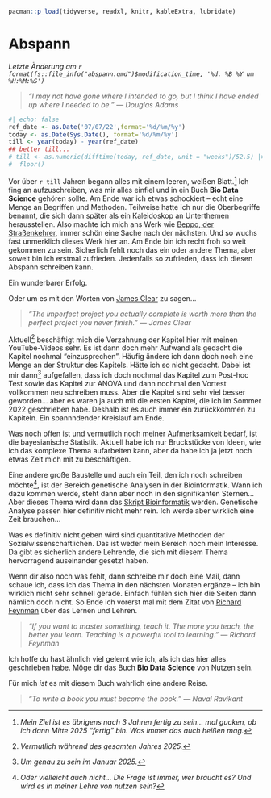 ```r
pacman::p_load(tidyverse, readxl, knitr, kableExtra, lubridate)
```

# Abspann {#sec-abspann .unnumbered}

*Letzte Änderung am `r format(fs::file_info("abspann.qmd")$modification_time, '%d. %B %Y um %H:%M:%S')`*

> *"I may not have gone where I intended to go, but I think I have ended up where I needed to be." --- Douglas Adams*

```r
#| echo: false
ref_date <- as.Date('07/07/22',format='%d/%m/%y')
today <- as.Date(Sys.Date(), format='%d/%m/%y')
till <- year(today) - year(ref_date)
## better till...
# till <- as.numeric(difftime(today, ref_date, unit = "weeks")/52.5) |>  
#  floor()
```

Vor über `r till` Jahren begann alles mit einem leeren, weißen Blatt.[^abspann-1] Ich fing an aufzuschreiben, was mir alles einfiel und in ein Buch **Bio Data Science** gehören sollte. Am Ende war ich etwas schockiert -- echt eine Menge an Begriffen und Methoden. Teilweise hatte ich nur die Oberbegriffe benannt, die sich dann später als ein Kaleidoskop an Unterthemen herausstellen. Also machte ich mich ans Werk wie [Beppo, der Straßenkehrer](https://www.stillkinder.de/beppo-strassenkehrer/), immer schön eine Sache nach der nächsten. Und so wuchs fast unmerklich dieses Werk hier an. Am Ende bin ich recht froh so weit gekommen zu sein. Sicherlich fehlt noch das ein oder andere Thema, aber soweit bin ich erstmal zufrieden. Jedenfalls so zufrieden, dass ich diesen Abspann schreiben kann.

[^abspann-1]: *Mein Ziel ist es übrigens nach 3 Jahren fertig zu sein... mal gucken, ob ich dann Mitte 2025 "fertig" bin. Was immer das auch heißen mag.*

Ein wunderbarer Erfolg.

Oder um es mit den Worten von [James Clear](https://jamesclear.com/) zu sagen...

> *"The imperfect project you actually complete is worth more than the perfect project you never finish." --- James Clear*

Aktuell[^abspann-2] beschäftigt mich die Verzahnung der Kapitel hier mit meinen YouTube-Videos sehr. Es ist dann doch mehr Aufwand als gedacht die Kapitel nochmal "einzusprechen". Häufig ändere ich dann doch noch eine Menge an der Struktur des Kapitels. Hätte ich so nicht gedacht. Dabei ist mir dann[^abspann-3] aufgefallen, dass ich doch nochmal das Kapitel zum Post-hoc Test sowie das Kapitel zur ANOVA und dann nochmal den Vortest vollkommen neu schreiben muss. Aber die Kapitel sind sehr viel besser geworden... aber es waren ja auch mit die ersten Kapitel, die ich im Sommer 2022 geschrieben habe. Deshalb ist es auch immer ein zurückkommen zu Kapiteln. Ein spannndender Kreislauf am Ende.

[^abspann-2]: *Vermutlich während des gesamten Jahres 2025.*

[^abspann-3]: *Um genau zu sein im Januar 2025.*

Was noch offen ist und vermutlich noch meiner Aufmerksamkeit bedarf, ist die bayesianische Statistik. Aktuell habe ich nur Bruckstücke von Ideen, wie ich das komplexe Thema aufarbeiten kann, aber da habe ich ja jetzt noch etwas Zeit mich mit zu beschäftigen.

Eine andere große Baustelle und auch ein Teil, den ich noch schreiben möchte[^abspann-4], ist der Bereich genetische Analysen in der Bioinformatik. Wann ich dazu kommen werde, steht dann aber noch in den signifikanten Sternen... Aber dieses Thema wird dann das [Skript Bioinformatik](https://jkruppa.github.io/bioinformatic/) werden. Genetische Analyse passen hier definitiv nicht mehr rein. Ich werde aber wirklich eine Zeit brauchen...

[^abspann-4]: *Oder vielleicht auch nicht... Die Frage ist immer, wer braucht es? Und wird es in meiner Lehre von nutzen sein?*

Was es definitiv nicht geben wird sind quantitative Methoden der Sozialwissenschaftlichen. Das ist weder mein Bereich noch mein Interesse. Da gibt es sicherlich andere Lehrende, die sich mit diesem Thema hervorragend auseinander gesetzt haben.

Wenn dir also noch was fehlt, dann schreibe mir doch eine Mail, dann schaue ich, dass ich das Thema in den nächsten Monaten ergänze -- ich bin wirklich nicht sehr schnell gerade. Einfach fühlen sich hier die Seiten dann nämlich doch nicht. So Ende ich vorerst mal mit dem Zitat von [Richard Feynman](http://www.feynman.com/) über das Lernen und Lehren.

> *"If you want to master something, teach it. The more you teach, the better you learn. Teaching is a powerful tool to learning." --- Richard Feynman*

Ich hoffe du hast ähnlich viel gelernt wie ich, als ich das hier alles geschrieben habe. Möge dir das Buch **Bio Data Science** von Nutzen sein.

Für mich *ist* es mit diesem Buch wahrlich eine andere Reise.

> *"To write a book you must become the book." --- Naval Ravikant*

